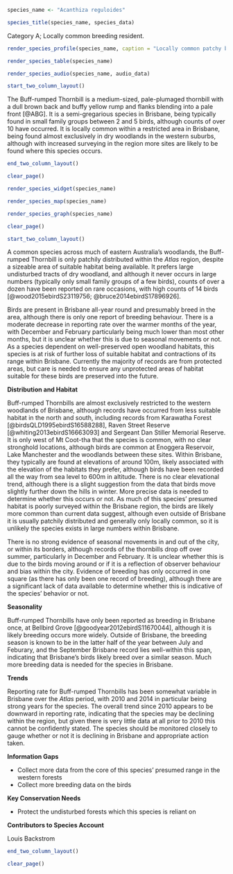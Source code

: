 ```r
species_name <- "Acanthiza reguloides"
```

```r
species_title(species_name, species_data)
```

Category A; Locally common breeding resident.

```r
render_species_profile(species_name, caption = "Locally common patchy breeding resident mostly confined to the dry forests of D'Aguilar National Park in the west of the region. More records in winter, but no clear evidence of movements along temporal or elevational lines. Not of conservation concern, although records are perhaps decreasing in frequency so population should be monitored.")
```

```r
render_species_table(species_name)
```

```r
render_species_audio(species_name, audio_data)
```

```r
start_two_column_layout()
```

The Buff-rumped Thornbill is a medium-sized, pale-plumaged thornbill with a dull brown back and buffy yellow rump and flanks blending into a pale front [@ABG]. It is a semi-gregarious species in Brisbane, being typically found in small family groups between 2 and 5 birds, although counts of over 10 have occurred. It is locally common within a restricted area in Brisbane, being found almost exclusively in dry woodlands in the western suburbs, although with increased surveying in the region more sites are likely to be found where this species occurs.

```r
end_two_column_layout()
```

```r
clear_page()
```

```r
render_species_widget(species_name)
```

```r
render_species_map(species_name)
```

```r
render_species_graph(species_name)
```

```r
clear_page()
```

```r
start_two_column_layout()
```

A common species across much of eastern Australia's woodlands, the Buff-rumped Thornbill is only patchily distributed within the _Atlas_ region, despite a sizeable area of suitable habitat being available. It prefers large undisturbed tracts of dry woodland, and although it never occurs in large numbers (typically only small family groups of a few birds), counts of over a dozen have been reported on rare occasions, with high counts of 14 birds [@wood2015ebirdS23119756; @bruce2014ebirdS17896926].

Birds are present in Brisbane all-year round and presumably breed in the area, although there is only one report of breeding behaviour. There is a moderate decrease in reporting rate over the warmer months of the year, with December and February particularly being much lower than most other months, but it is unclear whether this is due to seasonal movements or not. As a species dependent on well-preserved open woodland habitats, this species is at risk of further loss of suitable habitat and contractions of its range within Brisbane. Currently the majority of records are from protected areas, but care is needed to ensure any unprotected areas of habitat suitable for these birds are preserved into the future.

**Distribution and Habitat**

Buff-rumped Thornbills are almost exclusively restricted to the western woodlands of Brisbane, although records have occurred from less suitable habitat in the north and south, including records from Karawatha Forest [@birdsQLD1995ebirdS16588288], Raven Street Reserve [@whiting2013ebirdS16663093] and Sergeant Dan Stiller Memorial Reserve. It is only west of Mt Coot-tha that the species is common, with no clear stronghold locations, although birds are common at Enoggera Reservoir, Lake Manchester and the woodlands between these sites. Within Brisbane, they typically are found at elevations of around 100m, likely associated with the elevation of the habitats they prefer, although birds have been recorded all the way from sea level to 600m in altitude. There is no clear elevational trend, although there is a slight suggestion from the data that birds move slightly further down the hills in winter. More precise data is needed to determine whether this occurs or not. As much of this species' presumed habitat is poorly surveyed within the Brisbane region, the birds are likely more common than current data suggest, although even outside of Brisbane it is usually patchily distributed and generally only locally common, so it is unlikely the species exists in large numbers within Brisbane.

There is no strong evidence of seasonal movements in and out of the city, or within its borders, although records of the thornbills drop off over summer, particularly in December and February. It is unclear whether this is due to the birds moving around or if it is a reflection of observer behaviour and bias within the city. Evidence of breeding has only occurred in one square (as there has only been one record of breeding), although there are a significant lack of data available to determine whether this is indicative of the species' behavior or not.

**Seasonality**

Buff-rumped Thornbills have only been reported as breeding in Brisbane once, at Bellbird Grove [@goodyear2012ebirdS11670044], although it is likely breeding occurs more widely. Outside of Brisbane, the breeding season is known to be in the latter half of the year between July and Feburary, and the September Brisbane record lies well-within this span, indicating that Brisbane's birds likely breed over a similar season. Much more breeding data is needed for the species in Brisbane.

**Trends**

Reporting rate for Buff-rumped Thornbills has been somewhat variable in Brisbane over the _Atlas_ period, with 2010 and 2014 in particular being strong years for the species. The overall trend since 2010 appears to be downward in reporting rate, indicating that the species may be declining within the region, but given there is very little data at all prior to 2010 this cannot be confidently stated. The species should be monitored closely to gauge whether or not it is declining in Brisbane and appropriate action taken.

**Information Gaps**

- Collect more data from the core of this species' presumed range in the western forests
- Collect more breeding data on the birds

**Key Conservation Needs**

- Protect the undisturbed forests which this species is reliant on

**Contributors to Species Account**

Louis Backstrom

```r
end_two_column_layout()
```

```r
clear_page()
```
